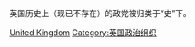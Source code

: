 {{Catnav|頁面分類|各種主題的頁面分類|按國家分類|各國政治|英國政治}}
{{Catnav|頁面分類|各種主題的頁面分類|按國家分類|各國政治|各國政黨}}
{{Catnav|頁面分類|人类社会|政治|各國政治|英國政治}}
{{Catnav|頁面分類|人类社会|政治|各國政治|各國政黨}}

英国历史上（现已不存在）的政党被归类于“史”下。
{{Commons category|Political parties in the United Kingdom}}

[[Category:欧洲各国政党|United Kingdom]]
[[Category:英国政治组织|Category:英国政治组织]]